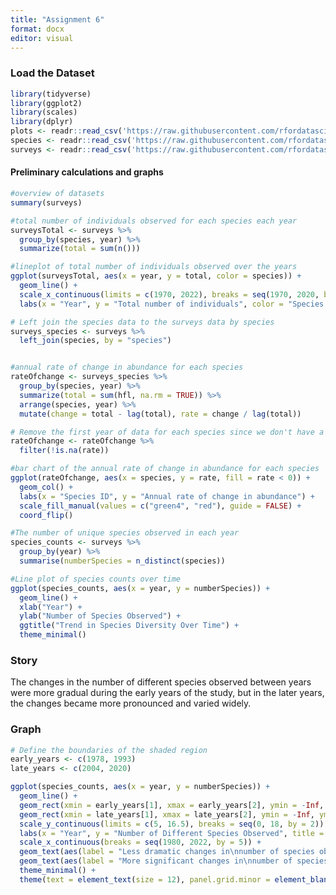 ---
title: "Assignment 6"
format: docx
editor: visual
---

### Load the Dataset

```{r}
library(tidyverse)
library(ggplot2)
library(scales)
library(dplyr)
plots <- readr::read_csv('https://raw.githubusercontent.com/rfordatascience/tidytuesday/master/data/2023/2023-05-02/plots.csv')
species <- readr::read_csv('https://raw.githubusercontent.com/rfordatascience/tidytuesday/master/data/2023/2023-05-02/species.csv')
surveys <- readr::read_csv('https://raw.githubusercontent.com/rfordatascience/tidytuesday/master/data/2023/2023-05-02/surveys.csv')
```

#### Preliminary calculations and graphs

```{r}
#overview of datasets
summary(surveys)
```

```{r}
#total number of individuals observed for each species each year
surveysTotal <- surveys %>% 
  group_by(species, year) %>% 
  summarize(total = sum(n()))

#lineplot of total number of individuals observed over the years
ggplot(surveysTotal, aes(x = year, y = total, color = species)) +
  geom_line() +
  scale_x_continuous(limits = c(1970, 2022), breaks = seq(1970, 2020, by = 10)) +
  labs(x = "Year", y = "Total number of individuals", color = "Species ID")
```

```{r}
# Left join the species data to the surveys data by species
surveys_species <- surveys %>%
  left_join(species, by = "species")


#annual rate of change in abundance for each species
rateOfchange <- surveys_species %>%
  group_by(species, year) %>%
  summarize(total = sum(hfl, na.rm = TRUE)) %>%
  arrange(species, year) %>%
  mutate(change = total - lag(total), rate = change / lag(total))

# Remove the first year of data for each species since we don't have a previous year to compare to
rateOfchange <- rateOfchange %>%
  filter(!is.na(rate))

#bar chart of the annual rate of change in abundance for each species
ggplot(rateOfchange, aes(x = species, y = rate, fill = rate < 0)) +
  geom_col() +
  labs(x = "Species ID", y = "Annual rate of change in abundance") +
  scale_fill_manual(values = c("green4", "red"), guide = FALSE) +
  coord_flip()
```

```{r}
#The number of unique species observed in each year
species_counts <- surveys %>%
  group_by(year) %>%
  summarise(numberSpecies = n_distinct(species))

#Line plot of species counts over time
ggplot(species_counts, aes(x = year, y = numberSpecies)) +
  geom_line() +
  xlab("Year") +
  ylab("Number of Species Observed") +
  ggtitle("Trend in Species Diversity Over Time") +
  theme_minimal()
```

### Story

The changes in the number of different species observed between years were more gradual during the early years of the study, but in the later years, the changes became more pronounced and varied widely.

### Graph

```{r}
# Define the boundaries of the shaded region
early_years <- c(1978, 1993)
late_years <- c(2004, 2020)

ggplot(species_counts, aes(x = year, y = numberSpecies)) +
  geom_line() +
  geom_rect(xmin = early_years[1], xmax = early_years[2], ymin = -Inf, ymax = Inf, fill = "#A9CCE3", alpha = 0.01) +
  geom_rect(xmin = late_years[1], xmax = late_years[2], ymin = -Inf, ymax = Inf, fill = "#A9CCE3", alpha = 0.01) +
  scale_y_continuous(limits = c(5, 16.5), breaks = seq(0, 18, by = 2)) +
  labs(x = "Year", y = "Number of Different Species Observed", title = "Trend in Species Diversity Over Time") +
  scale_x_continuous(breaks = seq(1980, 2022, by = 5)) +
  geom_text(aes(label = "Less dramatic changes in\nnumber of species observed", x = 1983, y = 5.5, hjust = 0.3, vjust = 0.5), size = 2.5) +
  geom_text(aes(label = "More significant changes in\nnumber of species observed", x = 2009, y = 5.5, hjust = 0.3, vjust = 0.5), size = 2.5) + 
  theme_minimal() +
  theme(text = element_text(size = 12), panel.grid.minor = element_blank())
```
